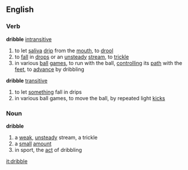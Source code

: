 ==English==
===Verb===
'''dribble''' [[intransitive]]
# to let [[saliva]] [[drip]] from the [[mouth]], to [[drool]]
# to [[fall]] in [[drop]]s or an [[unsteady]] [[stream]], to [[trickle]]
# in various [[ball]] [[game]]s, to run with the ball, [[control]]ling its [[path]] with the [[feet]], to [[advance]] by dribbling
'''dribble''' [[transitive]]
# to let [[something]] fall in drips
# in various ball games, to move the ball, by repeated light [[kick]]s
===Noun===
'''dribble'''
# a [[weak]], [[unsteady]] stream, a trickle
# a [[small]] [[amount]]
# in sport, the [[act]] of dribbling

[[it:dribble]]